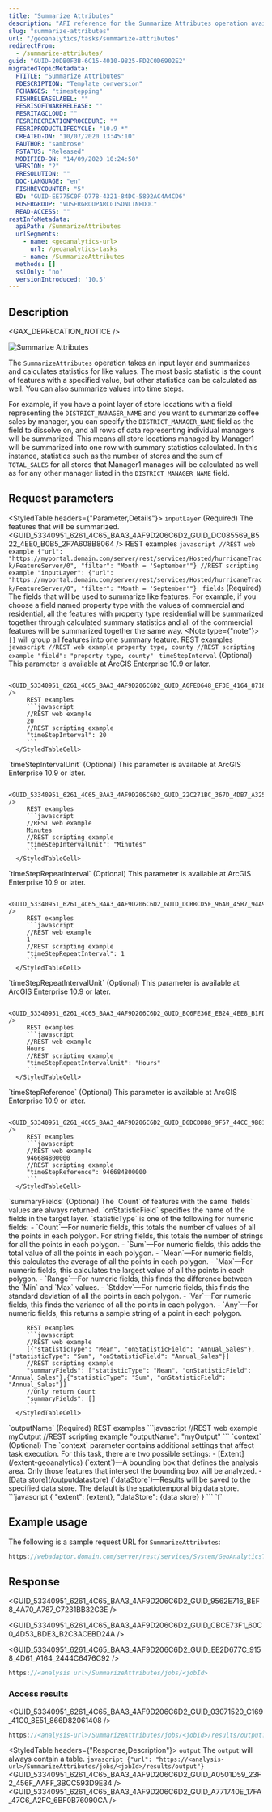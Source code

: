 ```yaml
---
title: "Summarize Attributes"
description: "API reference for the Summarize Attributes operation available through the ArcGIS GeoAnalytics Server service."
slug: "summarize-attributes"
url: "/geoanalytics/tasks/summarize-attributes"
redirectFrom:
  - /summarize-attributes/
guid: "GUID-20DB0F3B-6C15-4010-9825-FD2C0D6902E2"
migratedTopicMetadata:
  FTITLE: "Summarize Attributes"
  FDESCRIPTION: "Template conversion"
  FCHANGES: "timestepping"
  FISHRELEASELABEL: ""
  FESRISOFTWARERELEASE: ""
  FESRITAGCLOUD: ""
  FESRIRECREATIONPROCEDURE: ""
  FESRIPRODUCTLIFECYCLE: "10.9-*"
  CREATED-ON: "10/07/2020 13:45:10"
  FAUTHOR: "sambrose"
  FSTATUS: "Released"
  MODIFIED-ON: "14/09/2020 10:24:50"
  VERSION: "2"
  FRESOLUTION: ""
  DOC-LANGUAGE: "en"
  FISHREVCOUNTER: "5"
  ED: "GUID-EE775C0F-D778-4321-84DC-5892AC4A4CD6"
  FUSERGROUP: "VUSERGROUPARCGISONLINEDOC"
  READ-ACCESS: ""
restInfoMetadata:
  apiPath: /SummarizeAttributes
  urlSegments:
    - name: <geoanalytics-url>
      url: /geoanalytics-tasks
    - name: /SummarizeAttributes
  methods: []
  sslOnly: 'no'
  versionIntroduced: '10.5'
---
```



## Description

<GAX_DEPRECATION_NOTICE />

![Summarize Attributes](../../images/GUID-196606E3-6902-469D-A225-381F300935EC-web.png)

The `SummarizeAttributes` operation takes an input layer and summarizes and calculates statistics for like values. The most basic statistic is the count of features with a specified value, but other statistics can be calculated as well. You can also summarize values into time steps.

For example, if you have a point layer of store locations with a field representing the `DISTRICT_MANAGER_NAME` and you want to summarize coffee sales by manager, you can specify the `DISTRICT_MANAGER_NAME` field as the field to dissolve on, and all rows of data representing individual managers will be summarized. This means all store locations managed by Manager1 will be summarized into one row with summary statistics calculated. In this instance, statistics such as the number of stores and the sum of `TOTAL_SALES` for all stores that Manager1 manages will be calculated as well as for any other manager listed in the `DISTRICT_MANAGER_NAME` field.

##  Request parameters 

<StyledTable headers={"Parameter,Details"}>
   <StyledTableRow>
      <StyledTableCell cellStyle="markdown">
         `inputLayer`
         (Required)
      </StyledTableCell>
      <StyledTableCell cellStyle="markdown">
         The features that will be summarized.
         <GUID_53340951_6261_4C65_BAA3_4AF9D206C6D2_GUID_DC085569_B522_4EE0_B0B5_2F7A608B8064 />
         REST examples
         ```javascript
         //REST web example
         {"url": "https://myportal.domain.com/server/rest/services/Hosted/hurricaneTrack/FeatureServer/0", "filter": "Month = 'September'"}
         //REST scripting example
         "inputLayer": {"url": "https://myportal.domain.com/server/rest/services/Hosted/hurricaneTrack/FeatureServer/0", "filter": "Month = 'September'"}
         ```
      </StyledTableCell>
   </StyledTableRow>
   <StyledTableRow>
      <StyledTableCell cellStyle="markdown">
         `fields`
         (Required)
      </StyledTableCell>
      <StyledTableCell cellStyle="markdown">
         The fields that will be used to summarize like features. For example, if you choose a field named property type with the values of commercial and residential, all the features with property type residential will be summarized together through calculated summary statistics and all of the commercial features will be summarized together the same way.
         <Note type={"note"}>
            `[]` will group all features into one summary feature.
         </Note>
         REST examples
         ```javascript
         //REST web example
         property type, county
         //REST scripting example
         "field": "property type, county"
         ```
      </StyledTableCell>
   </StyledTableRow>
   <StyledTableRow>
      <StyledTableCell cellStyle="markdown">
         `timeStepInterval`
         (Optional)
      </StyledTableCell>
      <StyledTableCell cellStyle="markdown">
		 This parameter is available at ArcGIS Enterprise 10.9 or later.
	  
         <GUID_53340951_6261_4C65_BAA3_4AF9D206C6D2_GUID_A6FED648_EF3E_4164_8718_D12E25E834F0 />
         REST examples
         ```javascript
         //REST web example
         20
         //REST scripting example
         "timeStepInterval": 20
         ```
      </StyledTableCell>
   </StyledTableRow>
   <StyledTableRow>
      <StyledTableCell cellStyle="markdown">
         `timeStepIntervalUnit`
         (Optional)
      </StyledTableCell>
      <StyledTableCell cellStyle="markdown">
         This parameter is available at ArcGIS Enterprise 10.9 or later.

         <GUID_53340951_6261_4C65_BAA3_4AF9D206C6D2_GUID_22C271BC_367D_4DB7_A325_85FDF16AE790 />
         REST examples
         ```javascript
         //REST web example
         Minutes
         //REST scripting example
         "timeStepIntervalUnit": "Minutes"
         ```
      </StyledTableCell>
   </StyledTableRow>
   <StyledTableRow>
      <StyledTableCell cellStyle="markdown">
         `timeStepRepeatInterval`
         (Optional)
      </StyledTableCell>
      <StyledTableCell cellStyle="markdown">
         This parameter is available at ArcGIS Enterprise 10.9 or later.

         <GUID_53340951_6261_4C65_BAA3_4AF9D206C6D2_GUID_DCBBCD5F_96A0_45B7_94A9_BEA8897EA77E />
         REST examples
         ```javascript
         //REST web example
         1
         //REST scripting example
         "timeStepRepeatInterval": 1
         ```
      </StyledTableCell>
   </StyledTableRow>
   <StyledTableRow>
      <StyledTableCell cellStyle="markdown">
         `timeStepRepeatIntervalUnit`
         (Optional)
      </StyledTableCell>
      <StyledTableCell cellStyle="markdown">
         This parameter is available at ArcGIS Enterprise 10.9 or later.

         <GUID_53340951_6261_4C65_BAA3_4AF9D206C6D2_GUID_BC6FE36E_EB24_4EE8_B1FD_8A72FDF57AD4 />
         REST examples
         ```javascript
         //REST web example
         Hours
         //REST scripting example
         "timeStepRepeatIntervalUnit": "Hours"
         ```
      </StyledTableCell>
   </StyledTableRow>
   <StyledTableRow>
      <StyledTableCell cellStyle="markdown">
         `timeStepReference`
         (Optional)
      </StyledTableCell>
      <StyledTableCell cellStyle="markdown">
         This parameter is available at ArcGIS Enterprise 10.9 or later.

         <GUID_53340951_6261_4C65_BAA3_4AF9D206C6D2_GUID_D6DCDDB8_9F57_44CC_9B81_08958F087009 />
         REST examples
         ```javascript
         //REST web example
         946684800000
         //REST scripting example
         "timeStepReference": 946684800000
         ```
      </StyledTableCell>
   </StyledTableRow>
   <StyledTableRow>
      <StyledTableCell cellStyle="markdown">
         `summaryFields`
         (Optional)
      </StyledTableCell>
      <StyledTableCell cellStyle="markdown">
         <GUID_53340951_6261_4C65_BAA3_4AF9D206C6D2_GUID_3AB5CC42_F85F_4047_A88D_2B0712B8435E />
         The `Count` of features with the same `fields` values are always returned.
         `onStatisticField` specifies the name of the fields in the target layer. `statisticType` is one of the following for numeric fields:
         -   `Count`—For numeric fields, this totals the number of values of all the points in each polygon. For string fields, this totals the number of strings for all the points in each polygon.
         -   `Sum`—For numeric fields, this adds the total value of all the points in each polygon.
         -   `Mean`—For numeric fields, this calculates the average of all the points in each polygon.
         -   `Max`—For numeric fields, this calculates the largest value of all the points in each polygon.
         -   `Range`—For numeric fields, this finds the difference between the `Min` and `Max` values.
         -   `Stddev`—For numeric fields, this finds the standard deviation of all the points in each polygon.
         -   `Var`—For numeric fields, this finds the variance of all the points in each polygon.
         -   `Any`—For numeric fields, this returns a sample string of a point in each polygon.

         REST examples
         ```javascript
         //REST web example
         [{"statisticType": "Mean", "onStatisticField": "Annual_Sales"},{"statisticType": "Sum", "onStatisticField": "Annual_Sales"}]
         //REST scripting example
         "summaryFields": ["statisticType": "Mean", "onStatisticField": "Annual_Sales"},{"statisticType": "Sum", "onStatisticField": "Annual_Sales"}]
         //Only return Count
         "summaryFields": []
         ```
      </StyledTableCell>
   </StyledTableRow>
   <StyledTableRow>
      <StyledTableCell cellStyle="markdown">
         `outputName`
         (Required)
      </StyledTableCell>
      <StyledTableCell cellStyle="markdown">
         <GUID_53340951_6261_4C65_BAA3_4AF9D206C6D2_GUID_B66A5391_775F_4E9A_B717_F84D52A10572 />
         REST examples
         ```javascript
         //REST web example
         myOutput
         //REST scripting example
         "outputName": "myOutput"
         ```
      </StyledTableCell>
   </StyledTableRow>
   <StyledTableRow>
      <StyledTableCell cellStyle="markdown">
         `context`
         (Optional)
      </StyledTableCell>
      <StyledTableCell cellStyle="markdown">
         The `context` parameter contains additional settings that affect task execution. For this task, there are two possible settings:
         -   [Extent](/extent-geoanalytics) (`extent`)—A bounding box that defines the analysis area. Only those features that intersect the bounding box will be analyzed.
         -   [Data store](/outputdatastore) (`dataStore`)—Results will be saved to the specified data store. The default is the spatiotemporal big data store.
         ```javascript
         {
           "extent": {extent},
           "dataStore": {data store}
         }
         ```
      </StyledTableCell>
   </StyledTableRow>
   <StyledTableRow>
      <StyledTableCell cellStyle="markdown">
         `f`
      </StyledTableCell>
      <StyledTableCell cellStyle="markdown">
         <GUID_53340951_6261_4C65_BAA3_4AF9D206C6D2_GUID_9B5D5783_E386_45F7_8EA8_88843A1BB484 />
         <GUID_53340951_6261_4C65_BAA3_4AF9D206C6D2_GUID_C771449E_6BA7_4CB4_9328_2C855A14B2B2 />
      </StyledTableCell>
   </StyledTableRow>
</StyledTable>

## Example usage

The following is a sample request URL for `SummarizeAttributes`:

```javascript
https://webadaptor.domain.com/server/rest/services/System/GeoAnalyticsTools/GPServer/SummarizeAttributes/submitJob?inputLayer={"url": "https://myportal.domain.com/server/rest/services/Hosted/hurricaneTrack/FeatureServer/0", "filter":"Month = 'September'"}&fields=county&outputName=myOutput&f=json

```

 

## Response

<GUID_53340951_6261_4C65_BAA3_4AF9D206C6D2_GUID_9562E716_BEF8_4A70_A787_C7231BB32C3E />

<GUID_53340951_6261_4C65_BAA3_4AF9D206C6D2_GUID_CBCE73F1_60C0_4D53_BDE3_B2C3ACEBD24A />

<GUID_53340951_6261_4C65_BAA3_4AF9D206C6D2_GUID_EE2D677C_9158_4D61_A164_2444C6476C92 />

```javascript
https://<analysis url>/SummarizeAttributes/jobs/<jobId>
```

 

### Access results

<GUID_53340951_6261_4C65_BAA3_4AF9D206C6D2_GUID_03071520_C169_41C0_8E51_866D82061408 />

```javascript
https://<analysis-url>/SummarizeAttributes/jobs/<jobId>/results/output?token=<your token>&f=json
```

 

<StyledTable headers={"Response,Description"}>
   <StyledTableRow>
      <StyledTableCell cellStyle="markdown">
         `output`
      </StyledTableCell>
      <StyledTableCell cellStyle="markdown">
         The `output` will always contain a table.
         ```javascript
         {"url": "https://<analysis-url>/SummarizeAttributes/jobs/<jobId>/results/output"}
         ```
         <GUID_53340951_6261_4C65_BAA3_4AF9D206C6D2_GUID_A0501D59_23F2_456F_AAFF_3BCC593D9E34 />
         <GUID_53340951_6261_4C65_BAA3_4AF9D206C6D2_GUID_A771740E_17FA_47C6_A2FC_6BF0B76090CA />
      </StyledTableCell>
   </StyledTableRow>
</StyledTable>

